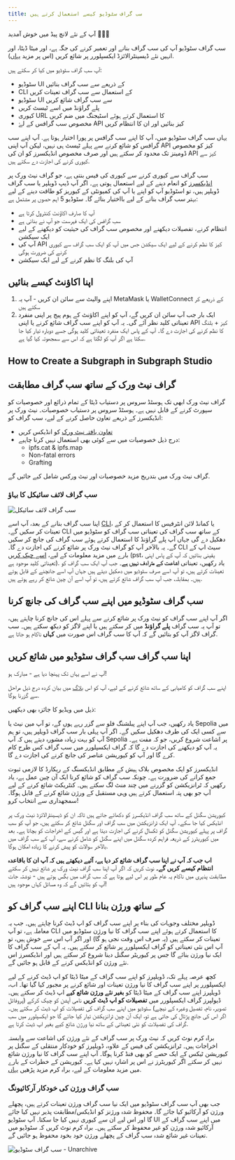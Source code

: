 ```yaml
---
title: سب گراف سٹوڈیو کیسے استعمال کرتے ہیں
---
```


آپ کے نئے لانچ پیڈ میں خوش آمدید 👩🏽‍🚀

سب گراف سٹوڈیو آپ کی سب گراف بنانے اور تعمیر کرنے کی جگہ ہے، اور میٹا ڈیٹا، اور انہیں نئے ڈیسینٹرالائزڈ ایکسپلورر پر شائع کریں (اس پر مزید [یہاں](/network/explorer)).

آپ سب گراف سٹوڈیو میں کیا کر سکتے ہیں:

- سٹوڈیو UI کے ذریعے سے سب گراف بنائیں
- CLI کے استعمال سے سب گراف تعینات کریں
- سٹوڈیو UI سے سب گراف شائع کریں
- پلے گراؤنڈ میں اسے ٹیسٹ کریں
- کیوری URL کا استعمال کرتے ہوئے اسٹیجنگ میں ضم کریں
- مخصوص سب گرافس کے لۓ API کیز بنائیں اور ان کا انتظام کریں

یہاں سب گراف سٹوڈیو میں، آپ کا اپنے سب گرافس پر پورا اختیار ہوتا ہے. آپ اپنے سب گرافس کو شائع کرنے سے پہلے ٹیسٹ ہی نہیں، لیکن آپ اپنی API کیز کو مخصوص ڈومینز تک محدود کر سکتے ہیں اور صرف مخصوص انڈیکسرز کو ان کی API کیز سے کیوری کرنے کی اجازت دے سکتے ہیں.

سب گراف سے کیوری کرنے سے کیوری کی فیس بنتی ہے، جو گراف نیٹ ورک پر [انڈیکسرز](/network/indexing) کو انعام دینے کے لیے استعمال ہوتی ہے۔ اگر آپ ڈیپ ڈویلپر یا سب گراف ڈویلپر ہیں، تو اسٹوڈیو آپ کو اپنے یا آپ کی کمیونٹی کے کیوریز کو طاقت دینے کے لیے بہتر سب گراف بنانے کے لیے بااختیار بنائے گا۔ سٹوڈیو 5 اہم حصوں پر مشتمل ہے:

- آپ کا صارف اکاؤنٹ کنٹرول کرتا ہے
- سب گرافس کی ایک فہرست جو آپ نے بنائی ہے
- انتظام کرنے، تفصیلات دیکھنے اور مخصوص سب گراف کی حیثیت کو دیکھنے کے لیے ایک سیکشن
- آپ کی API کیز کا نظم کرنے کے لیے ایک سیکشن جس میں آپ کو ایک سب گراف سے کیوری کرنے کی ضرورت ہوگی
- آپ کی بلنگ کا نظم کرنے کے لیے ایک سیکشن

## اپنا اکاؤنٹ کیسے بنائیں

1. اپنے والیٹ سے سائن ان کریں - آپ یہ MetaMask یا WalletConnect کے ذریعے کر سکتے ہیں
1. ایک بار جب آپ سائن ان کریں گے، آپ کو اپنے اکاؤنٹ کے ہوم پیج پر اپنی منفرد تعیناتی کلید نظر آئے گی۔ یہ آپ کو اپنے سب گراف شائع کرنے یا اپنی API کیز + بلنگ کا نظم کرنے کی اجازت دے گا۔ آپ کے پاس ایک منفرد تعیناتی کلید ہوگی جسے دوبارہ تیار کیا جا سکتا ہے اگر آپ کو لگتا ہے کہ اس سے سمجھوتہ کیا گیا ہے.

## How to Create a Subgraph in Subgraph Studio

<VideoEmbed youtube="nGIFuC69bSA" />

## گراف نیٹ ورک کے ساتھ سب گراف مطابقت

گراف نیٹ ورک ابھی تک ہوسٹڈ سروس پر دستیاب ڈیٹا کے تمام ذرائع اور خصوصیات کو سپورٹ کرنے کے قابل نہیں ہے۔ ہوسٹڈ سروس پر دستیاب خصوصیات۔ نیٹ ورک پر انڈیکسرز کے ذریعے تعاون حاصل کرنے کے لیے، سب گراف کو:

- [تعاون یافتہ نیٹ ورک](/developing/supported-networks) کو انڈیکس کریں
- درج ذیل خصوصیات میں سے کوئی بھی استعمال نہیں کرنا چاہیے:
  - ipfs.cat & ipfs.map
  - Non-fatal errors
  - Grafting

گراف نیٹ ورک میں بتدریج مزید خصوصیات اور نیٹ ورکس شامل کیے جائیں گے.

### سب گراف لائف سائیکل کا بہاؤ

![سب گراف لائف سائیکل](/img/subgraph-lifecycle.png)

اپنا سب گراف بنانے کے بعد، آپ اسے [CLI](https://github.com/graphprotocol/graph-cli)، یا کمانڈ لائن انٹرفیس کا استعمال کر کے تعینات کر سکیں گے۔ CLI کے ساتھ سب گراف کی تعیناتی سب گراف کو سٹوڈیو میں دھکیل دے گی جہاں آپ پلے گراؤنڈ کا استعمال کرتے ہوئے سب گراف کی جانچ کر سکیں گے۔ یہ بالآخر آپ کو گراف نیٹ ورک پر شائع کرنے کی اجازت دے گا۔ CLI سیٹ اپ کے بارے میں مزید معلومات کے لیے، [اسے چیک کریں](/developing/defining-a-subgraph#install-the-graph-cli) (pst، یقینی بنائیں کہ آپ کے پاس اپنی تعیناتی کلید موجود ہے). یاد رکھیں، تعیناتی **اشاعت کے مترادف نہیں ہے**۔ جب آپ ایک سب گراف کو تعینات کرتے ہیں، تو آپ اسے صرف سٹوڈیو میں دھکیل دیتے ہیں جہاں آپ اسے جانچنے کے قابل ہوتے ہیں۔ بمقابلہ، جب آپ سب گراف شائع کرتے ہیں، تو آپ اسے آن چین شائع کر رہے ہوتے ہیں.

## سب گراف سٹوڈیو میں اپنے سب گراف کی جانچ کرنا

اگر آپ اپنے سب گراف کو نیٹ ورک پر شائع کرنے سے پہلے اس کی جانچ کرنا چاہتے ہیں، تو آپ یہ سب گراف **پلے گراؤنڈ** میں کر سکتے ہیں یا اپنے لاگز کو دیکھ سکتے ہیں۔ سب گراف لاگز آپ کو بتائیں گے کہ آپ کا سب گراف اس صورت میں **کہاں** ناکام ہو جاتا ہے.

## اپنا سب گراف سب گراف سٹوڈیو میں شائع کریں

آپ نے اسے یہاں تک پہنچا دیا ہے - مبارک ہو!

اپنے سب گراف کو کامیابی کے ساتھ شائع کرنے کے لیے، آپ کو اس [بلاگ](https://thegraph.com/blog/building-with-subgraph-studio) میں بیان کردہ درج ذیل مراحل سے گزرنا ہوگا.

ذیل میں ویڈیو کا جائزہ بھی دیکھیں:

<VideoEmbed youtube="HfDgC2oNnwo" />

یاد رکھیں، جب آپ اپنے پبلشنگ فلو سے گزر رہے ہوں گے، تو آپ مین نیٹ یا Sepolia میں سے کسی ایک کی طرف دھکیل سکیں گے۔ اگر آپ پہلی بار سب گراف ڈویلپر ہیں، تو ہم آپ کو بہت زیادہ مشورہ دیتے ہیں کہ آپ Sepolia پر اشاعت شروع کریں، جو کہ مفت ہے۔ یہ آپ کو دیکھنے کی اجازت دے گا کہ گراف ایکسپلورر میں سب گراف کس طرح کام کرے گا اور آپ کو کیوریشن عناصر کی جانچ کرنے کی اجازت دے گا.

انڈیکسرز کو ایک مخصوص بلاک ہیش کے مطابق انڈیکسنگ کے ریکارڈ کا لازمی ثبوت جمع کرانے کی ضرورت ہے۔ چونکہ سب گراف کو شائع کرنا ایک آن چین عمل ہے، یاد رکھیں کہ ٹرانزیکشن کو گزرنے میں چند منٹ لگ سکتے ہیں۔ کنٹریکٹ شائع کرنے کے لیے آپ جو بھی پتہ استعمال کرتے ہیں وہی مستقبل کے ورژن شائع کرنے کے قابل ہوگا۔ سمجھداری سے انتخاب کرو!

کیوریشن سگنل کے ساتھ سب گراف انڈیکسرز کو دکھائے جاتے ہیں تاکہ ان کو ڈیسینٹرالائزڈ نیٹ ورک پر انڈیکس کیا جا سکے۔ آپ ایک ٹرانزیکشن میں سب گراف اور سگنل شائع کر سکتے ہیں، جو آپ کو سب گراف پر پہلے کیوریشن سگنل کو ٹکسال کرنے کی اجازت دیتا ہے اور گیس کے اخراجات کو بچاتا ہے۔ بعد میں کیوریٹرز کے ذریعہ فراہم کردہ سگنل میں اپنے سگنل کو شامل کرنے سے، آپ کے سب گراف میں بالآخر سوالات کو پیش کرنے کا زیادہ امکان ہوگا.

**اب جب کہ آپ نے اپنا سب گراف شائع کر دیا ہے، آئیے دیکھتے ہیں کہ آپ ان کا باقاعدہ انتظام کیسے کریں گے۔** نوٹ کریں کہ اگر آپ اپنا سب گراف نیٹ ورک پر شائع نہیں کر سکتے مطابقت پذیری میں ناکام یہ عام طور پر اس لیے ہوتا ہے کہ سب گراف میں بگس ہوتے ہیں - نوشتہ جات آپ کو بتائیں گے کہ وہ مسائل کہاں موجود ہیں!

## اپنے سب گراف کو CLI کے ساتھ ورژن بنانا

ڈویلپر مختلف وجوہات کی بناء پر اپنے سب گراف کو اپ ڈیٹ کرنا چاہتے ہیں۔ جب یہ معاملہ ہے، تو آپ CLI کا استعمال کرتے ہوئے اپنے سب گراف کا نیا ورژن سٹوڈیو میں تعینات کر سکتے ہیں (یہ صرف اس وقت نجی ہو گا) اور اگر آپ اس سے خوش ہیں، تو آپ اس نئی تعیناتی کو گراف ایکسپلورر پر شائع کر سکتے ہیں۔ یہ آپ کے سب گراف کا ایک نیا ورژن بنائے گا جس پر کیوریٹر سگنل دینا شروع کر سکتے ہیں اور انڈیکسرز اس نئے ورژن کو انڈیکس کرنے کے قابل ہو جائیں گے.

کچھ عرصہ پہلے تک، ڈویلپرز کو اپنے سب گراف کے میٹا ڈیٹا کو اپ ڈیٹ کرنے کے لیے ایکسپلورر پر اپنے سب گراف کا نیا ورژن تعینات اور شائع کرنے پر مجبور کیا گیا تھا۔ اب، ڈویلپرز اپنے سب گراف کے میٹا ڈیٹا کو **بغیر نئے ورژن شائع کیے** اپ ڈیٹ کر سکتے ہیں۔ ڈیولپرز گراف ایکسپلورر میں **تفصیلات کو اپ ڈیٹ کریں** نامی آپشن کو چیک کرکے (پروفائل تصویر، نام، تفصیل وغیرہ کے نیچے) سٹوڈیو میں اپنے سب گراف کی تفصیلات کو اپ ڈیٹ کر سکتے ہیں۔ اگر اس کی جانچ پڑتال کی جاتی ہے تو، ایک آن چین ٹرانزیکشن تیار کیا جائے گا جو ایکسپلورر میں سب گراف کی تفصیلات کو نئی تعیناتی کے ساتھ نیا ورژن شائع کیے بغیر اپ ڈیٹ کرتا ہے.

براہ کرم نوٹ کریں کہ نیٹ ورک پر سب گراف کے نئے ورژن کی اشاعت سے وابستہ اخراجات ہیں۔ ٹرانزیکشن کی فیس کے علاوہ، ڈویلپرز کو خودکار منتقلی کے سگنل پر کیوریشن ٹیکس کے ایک حصے کو بھی فنڈ کرنا ہوگا۔ آپ اپنے سب گراف کا نیا ورژن شائع نہیں کر سکتے اگر کیوریٹرز نے اس پر اشارہ نہیں کیا ہے۔ کیوریشن کے خطرات کے بارے میں مزید معلومات کے لیے، براہ کرم مزید پڑھیں [یہاں](/network/curating).

### سب گراف ورژن کی خودکار آرکائیونگ

جب بھی آپ سب گراف سٹوڈیو میں ایک نیا سب گراف ورژن تعینات کرتے ہیں، پچھلے ورژن کو آرکائیو کیا جائے گا۔ محفوظ شدہ ورژنز کو انڈیکس/مطابقت پذیر نہیں کیا جائے گا اور اس لیے ان سے کیوری نہیں کیا جا سکتا۔ آپ سٹوڈیو UI میں اپنے سب گراف کے آرکائیو شدہ ورژن کو غیر محفوظ کر سکتے ہیں۔ براہ کرم نوٹ کریں کہ سٹوڈیو میں تعینات غیر شائع شدہ سب گراف کے پچھلے ورژن خود بخود محفوظ ہو جائیں گے.

![سب گراف سٹوڈیو - Unarchive](/img/Unarchive.png)
